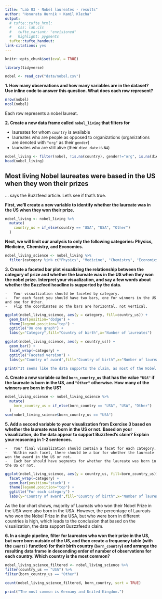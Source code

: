 ```yaml
---
title: "Lab 03 - Nobel laureates - results"
author: "Honorata Hurnik + Kamil Klecha"
output: 
  # tufte::tufte_html:
  #   css: lab.css
  #   tufte_variant: "envisioned"
  #   highlight: pygments
  tufte::tufte_handout:
link-citations: yes
---
```


```r
knitr::opts_chunk$set(eval = TRUE)
```

```r
library(tidyverse)
```

```r
nobel <- read_csv("data/nobel.csv")
```
\hfill\break
**1.  How many observations and how many variables are in the dataset? Use inline code to answer this question. What does each row represent?**

```r
nrow(nobel)
ncol(nobel)
```

Each row represents a nobel laureat.
\hfill\break

**2.  Create a new data frame called `nobel_living` that filters for**

-   laureates for whom `country` is available
-   laureates who are people as opposed to organizations (organizations are denoted with `"org"` as their `gender`)
-   laureates who are still alive (their `died_date` is `NA`)

```r
nobel_living <- filter(nobel, !is.na(country), gender!="org", is.na(died_date))
head(nobel_living)
```

## Most living Nobel laureates were based in the US when they won their prizes

... says the Buzzfeed article.
Let's see if that's true.

**First, we'll create a new variable to identify whether the laureate was in the US when they won their prize.**

```r
nobel_living <- nobel_living %>%
  mutate(
    country_us = if_else(country == "USA", "USA", "Other")
  )
```

**Next, we will limit our analysis to only the following categories: Physics, Medicine,** **Chemistry, and Economics.**

```r
nobel_living_science <- nobel_living %>%
  filter(category %in% c("Physics", "Medicine", "Chemistry", "Economics"))
```

\hfill\break
**3.  Create a faceted bar plot visualizing the relationship between the category of prize and whether the laureate was in the US when they won the nobel prize.**
    **Interpret your visualization, and say a few words about whether the Buzzfeed headline is supported by the data.**

    -   Your visualization should be faceted by category.
    -   For each facet you should have two bars, one for winners in the US and one for Other.
    -   Flip the coordinates so the bars are horizontal, not vertical.

```r
ggplot(nobel_living_science, aes(y = category, fill=country_us)) +
  geom_bar(position="dodge") +
  theme(legend.position="top") +
  ggtitle("On one graph") +
  labs(y="Category",fill="Country of birth",x="Number of laureates")

ggplot(nobel_living_science, aes(y = country_us)) + 
  geom_bar() +
  facet_wrap(~category) +
  ggtitle("Faceted version") + 
  labs(y="Country of award",fill="Country of birth",x="Number of laureates")

print("It seems like the data supports the claim, as most of the Nobel lauerates were based in US when being awarded with that prize.")
```

\hfill\break
**4.  Create a new variable called `born_country_us` that has the value `"USA"` if the laureate is born in the US, and `"Other"` otherwise.**
   **How many of the winners are born in the US?**
    
```r
nobel_living_science <- nobel_living_science %>%
  mutate(
    born_country_us = if_else(born_country == "USA", "USA", "Other")
  )
sum(nobel_living_science$born_country_us == "USA")

```

\hfill\break
**5.  Add a second variable to your visualization from Exercise 3 based on whether the laureate was born in the US or not.**
    **Based on your visualization, do the data appear to support Buzzfeed's claim?**
   **Explain your reasoning in 1-2 sentences.**

    -   Your final visualization should contain a facet for each category.
    -   Within each facet, there should be a bar for whether the laureate won the award in the US or not.
    -   Each bar should have segments for whether the laureate was born in the US or not.

```r
ggplot(nobel_living_science, aes(y = country_us, fill=born_country_us)) +
  facet_wrap(~category) + 
  geom_bar(position="stack") +
  theme(legend.position="top") +
  ggtitle("For each category") + 
  labs(y="Country of award",fill="Country of birth",x="Number of laureates")
```
As the bar chart shows, majority of Laureats who won their Nobel Prize in the USA were also born in the USA. However, the percentage of Laureats  who won the Nobel Prize in the USA, but who were born in different countries is high, which leads to the conclusion that based on the visualization, the data support Buzzzfeed’s claim.
\hfill\break

**6.  In a single pipeline, filter for laureates who won their prize in the US, but were born outside of the US, and then create a frequency table (with the `count()` function) for their birth country (`born_country`) and arrange the resulting data frame in descending order of number of observations for each country. Which country is the most common?**

```r
nobel_living_science_filtered <- nobel_living_science %>%
filter(country_us == "USA") %>%
filter(born_country_us == "Other")

count(nobel_living_science_filtered, born_country, sort = TRUE)

print("The most common is Germany and United Kingdom.")

```